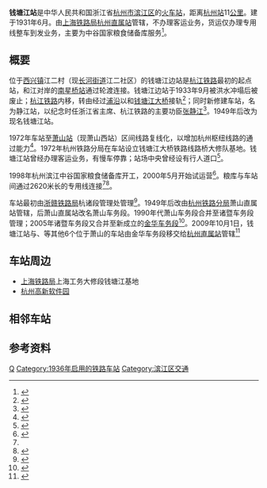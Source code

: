 {{Infobox China railway station 
|车站名称 = 钱塘江站
|图片=201607 Main Building of Qiantangjiang Station.jpg
|图片介绍=钱塘江站站房
|车站名称拼音 = Qian Tang Jiang
|英文名称 =Qiantangjiang Railway Station<ref>{{Cite web |url=http://news.sina.com.cn/o/2012-09-18/080725196193.shtml |title=铁道部:火车站名含"东西南北"统一改用拼音 |access-date=2016-07-07 |archive-date=2017-07-30 |archive-url=https://web.archive.org/web/20170730073100/http://news.sina.com.cn/o/2012-09-18/080725196193.shtml |dead-url=no }}</ref><ref>{{cite journal |author=铁道部运输局|journal=铁路客货运输专刊|year=2012|issue=4|title=关于明确铁路车站站名英文译法的通知 运营运调电[2012]1911号|pages=6}}</ref>
|车站代码 = 32453<ref>{{cite book|title=中华人民共和国铁路车站代码（GB/T 10302-2010）|publisher=中国标准出版社|year=2010|isbn=155066140495|ignore-isbn-error=true|pages=28}}</ref>
|其他名称=静江站
|电报码 = QTH
|拼音码 = QTJ
|车站类型 = 
|车站位置 = [[浙江省|浙江省]][[杭州市|杭州市]][[滨江区|滨江区]][[浦沿街道|浦沿街道]]南环路
|坐标 = {{coord|30.180183|120.154569}}
|归属 = [[上海铁路局|上海铁路局]][[杭州站|杭州直属站]]
|车站等级 = 四等站
|线路 = [[沪昆铁路|沪昆铁路]]杭州绕行线
|月台数目 =1
}}
'''钱塘江站'''是中华人民共和国浙江省[[杭州市|杭州市]][[滨江区|滨江区]]的[[火车站|火车站]]，距离[[杭州站|杭州站]]11[[公里|公里]]。建于1931年6月。由[[上海铁路局|上海铁路局]][[杭州站|杭州直属站]]管辖，不办理客运业务，货运仅办理专用线整车到发业务，主要为中谷国家粮食储备库服务<ref name="95306info">{{cite web|url=http://hyfw.95306.cn/hyinfo/action/FwcszsAction_index?type=1|title=营业站服务信息查询|publisher=中国铁路95306网|access-date=2020-07-19|archive-date=2018-09-14|archive-url=https://web.archive.org/web/20180914133603/http://hyfw.95306.cn/hyinfo/action/FwcszsAction_index?type=1|dead-url=no}}</ref>。

==概要==
位于[[西兴街道_(杭州市)|西兴镇]]江二村（现[[长河街道_(杭州市)|长河街道]]江二社区）的钱塘江边站是[[杭江铁路|杭江铁路]]最初的起点站，和江对岸的[[南星桥站_(中国铁路)|南星桥站]]通过轮渡连接。钱塘江边站于1933年9月被洪水冲塌后被废止；[[杭江铁路|杭江铁路]]内移，转由经过[[浦沿街道|浦沿]]以和[[钱塘江大桥|钱塘江大桥]]接轨<ref>{{cite web|title=第三节 杭江铁路与老火车站|url=http://webcache.googleusercontent.com/search?q=cache:ff0SY4GAUkcJ:diglweb.zjlib.net.cn:8081/zjtsg/dfz/dfzd.jsp%3Frecord%3D347252%26back%3D-23%26presearchword%3D%25B9%25DD%25B2%25D8%25B1%25EA%25CA%25B6%253D%2527nbszwb%2527*%25D2%25BB%25BC%25B6%25C4%25BF%25C2%25BC%253D%2527%25CA%25AB%2527%26channelid%3D91361+&cd=5&hl=en&ct=clnk&gl=us}}{{Dead link|date=2018年8月 |bot=InternetArchiveBot |fix-attempted=yes }}</ref>；同时新修建车站，名为静江站，以纪念时任浙江省主席、杭江铁路的主要功臣[[张静江|张静江]]<ref>{{cite article|chapter=附录二 张静江先生与浙赣铁路|title=現代呂不韋：民國奇人張靜江|url=https://books.google.com/books?id=_lsGBAAAQBAJ&pg=PA426&lpg=PA426&dq=%E9%9D%99%E6%B1%9F%E7%AB%99+%E6%9D%AD%E6%B1%9F%E9%93%81%E8%B7%AF&source=bl&ots=tb-IBAeW_h&sig=LUSn3AqTXif2pADWo4f77fwW4SY&hl=en&sa=X&ved=0ahUKEwi01Myss-fWAhVDRSYKHXadBqwQ6AEILjAB#v=onepage&q=%E9%9D%99%E6%B1%9F%E7%AB%99%20%E6%9D%AD%E6%B1%9F%E9%93%81%E8%B7%AF&f=false|author=張建智|ISBN=9789865729158|page=426}}</ref>。1949年后改为现名钱塘江站。

1972年车站至[[萧山西站|萧山站]]（现萧山西站）区间线路复线化，以增加杭州枢纽线路的通过能力<ref name="hzhisto">{{cite book|author1=韩勇|author2=吴绍贻|author3=刘正华|title=杭州市交通志|date=2003-12-01|isbn=7-101-04165-5|url=http://hzszfzg.wanfangdata.com.cn/readOnline/frontinit.html?documentFilename=7054295.pdf&&documentRelativePath=/hzdataFiles/proxySiteFilePath/fz_new_item/FZ008450_02/7054295.pdf&&id=7054295&&type=%25E5%25BF%2597%25E4%25B9%25A6&&book=%25E6%259D%25AD%25E5%25B7%259E%25E5%25B8%2582%25E4%25BA%25A4%25E9%2580%259A%25E5%25BF%2597&&item=%25E7%25AC%25AC%25E4%25BA%258C%25E8%258A%2582%25E5%258E%25BF(%25E5%25B8%2582)%25E4%25B8%25BB%25E8%25A6%2581%25E7%25AB%2599&&parentID=7054293&&bookID=FZ008450&&bookName=local|access-date=2022-02-12|archive-date=2019-07-01|archive-url=https://web.archive.org/web/20190701174542/http://hzszfzg.wanfangdata.com.cn/readOnline/frontinit.html?documentFilename=7054295.pdf&&documentRelativePath=%2FhzdataFiles%2FproxySiteFilePath%2Ffz_new_item%2FFZ008450_02%2F7054295.pdf&&id=7054295&&type=%25E5%25BF%2597%25E4%25B9%25A6&&book=%25E6%259D%25AD%25E5%25B7%259E%25E5%25B8%2582%25E4%25BA%25A4%25E9%2580%259A%25E5%25BF%2597&&item=%25E7%25AC%25AC%25E4%25BA%258C%25E8%258A%2582%25E5%258E%25BF%28%25E5%25B8%2582%29%25E4%25B8%25BB%25E8%25A6%2581%25E7%25AB%2599&&parentID=7054293&&bookID=FZ008450&&bookName=local|dead-url=yes}}</ref>{{rp|319}}。1972年杭州铁路分局在车站设立钱塘江大桥铁路线路桥大修队基地。钱塘江站曾经办理客运业务，有慢车停靠；站场中央曾经设有行人道口<ref>{{cite book|author=东冠村志编纂委员会|title=东冠村志|publisher=中华书局|year=2000|isbn=710102517X}}</ref>{{rp|158}}。

1998年杭州滨江中谷国家粮食储备库开工，2000年5月开始试运营<ref>{{cite journal|author=赵永进|title=杭州滨江中谷国家粮食储备库工程通过国家粮食局验收|work=粮食与食品工业|year=2001}}</ref>。粮库与车站间通过2620米长的专用线连接<ref name="95306info"/><ref name="hist2">{{cite book|author=杭州市人民政府地方志办公室|title=杭州市志1986-2005(第一卷)|publisher=方志出版社|isbn=978-7-5144-0474-6|year=2015|url=http://hzszfzg.wf.sh.cn/local/info.html?id=FZ201700128|via=杭州数字方志馆|access-date=2020-07-19|archive-date=2020-07-20|archive-url=https://web.archive.org/web/20200720035424/http://hzszfzg.wf.sh.cn/local/info.html?id=FZ201700128|dead-url=no}}</ref>。

车站最初由[[浙赣铁路局|浙赣铁路局]]杭诸段管理处管理<ref>{{cite web|title=卷6第三章  铁路交通|url=http://www.sx.gov.cn/col/col1462631/index.html|publisher=中国绍兴|access-date=2019-01-24|archive-date=2019-06-04|archive-url=https://web.archive.org/web/20190604070836/http://www.sx.gov.cn/col/col1462631/index.html|dead-url=no}}</ref>。1949年后改由[[杭州铁路分局|杭州铁路分局]]萧山直属站管辖，后萧山直属站改名萧山车务段。1990年代萧山车务段合并至诸暨车务段管理；2005年诸暨车务段又合并至新成立的[[金华车务段|金华车务段]]<ref>{{cite web|title=车务段辉煌|url=http://www.nrc.com.cn:9111/cwdhh1.html|access-date=2017-10-11|archive-date=2017-10-11|archive-url=https://web.archive.org/web/20171011073042/http://www.nrc.com.cn:9111/cwdhh1.html|dead-url=yes}}</ref>。2009年10月1日，钱塘江站与{{站|萧山西}}、{{站|盈宁}}等其他6个位于萧山的车站由金华车务段移交给[[杭州直属站|杭州直属站]]管辖<ref>{{cite web|title=杭州年鉴2010 交通运输 铁路|url=http://www.hangzhou.gov.cn/art/2011/4/13/art_806361_160300.html|date=2011-04-13|publisher=杭州市人民政府|access-date=2017-10-11|archive-date=2020-07-19|archive-url=https://web.archive.org/web/20200719071221/http://www.hangzhou.gov.cn/art/2011/4/13/art_806361_160300.html|dead-url=yes}}</ref>

==车站周边==
*[[上海铁路局|上海铁路局]]上海工务大修段钱塘江基地
*[[杭州高新软件园|杭州高新软件园]]

==相邻车站==
{{start rail box|[[File:China_Railways.svg|16px]] [[中国铁路|中国铁路]]}}
{{s-inop|[[南星桥站_(中国铁路)|南星桥站]]|{{站|笕桥}}方向}}
{{s-line|[[沪昆铁路|沪昆铁路]]杭州绕行线<br />← 8km 钱塘江站 10km →}}
{{s-inop|[[萧山西站|萧山西站]]|{{站|萧山}}方向}}
{{end box}}

==参考资料==
{{commonscat|Qiantangjiang Railway Station}}
{{reflist}}

{{沪昆铁路}}
{{杭州铁路车站}}
[[Category:杭州市铁路车站|Q]]
[[Category:1936年启用的铁路车站|Category:1936年启用的铁路车站]]
[[Category:滨江区交通|Category:滨江区交通]]